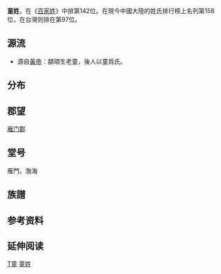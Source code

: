 {{姓氏
|姓氏=童
|拼音=Tóng
|中国大陆=Tong
|台湾=Tung
|香港=Tung
|澳门=Tong
|新加坡=
|马来西亚=Tong/Thong/Tang
|越南=Đồng
|韩国=
|反切=
|同音字=
|堂号=
|郡望=[[雁门郡|雁门郡]]
}}
'''童姓'''，在《[[百家姓|百家姓]]》中排第142位。在現今中國大陸的姓氏排行榜上名列第158位，在台灣则排在第97位。
== 源流 ==
* 源自[[黄帝|黃帝]]：顓頊生老童，後人以童爲氏。

== 分布 ==

== 郡望 ==
[[雁门郡|雁门郡]]

== 堂号 ==
雁門，渤海

== 族譜 ==

== 参考资料 ==
{{reflist}}

== 延伸阅读 ==
{{Wikisource further reading}}

{{台灣首一百個姓氏}}

[[Category:漢姓|T童]]
[[Category:童姓|]]